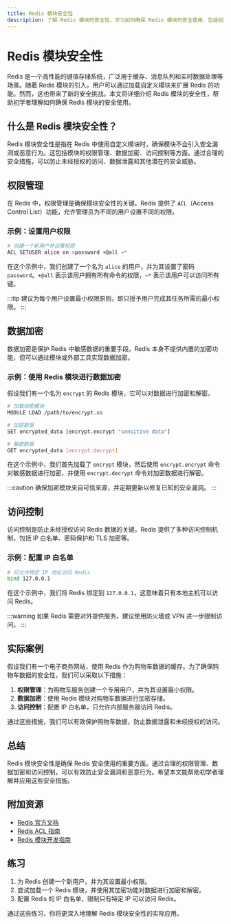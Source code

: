 ```yaml
---
title: Redis 模块安全性
description: 了解 Redis 模块的安全性，学习如何确保 Redis 模块的安全使用，包括权限管理、数据加密和访问控制等关键概念。
---
```


# Redis 模块安全性

Redis 是一个高性能的键值存储系统，广泛用于缓存、消息队列和实时数据处理等场景。随着 Redis 模块的引入，用户可以通过加载自定义模块来扩展 Redis 的功能。然而，这也带来了新的安全挑战。本文将详细介绍 Redis 模块的安全性，帮助初学者理解如何确保 Redis 模块的安全使用。

## 什么是 Redis 模块安全性？

Redis 模块安全性是指在 Redis 中使用自定义模块时，确保模块不会引入安全漏洞或恶意行为。这包括模块的权限管理、数据加密、访问控制等方面。通过合理的安全措施，可以防止未经授权的访问、数据泄露和其他潜在的安全威胁。

## 权限管理

在 Redis 中，权限管理是确保模块安全性的关键。Redis 提供了 `ACL`（Access Control List）功能，允许管理员为不同的用户设置不同的权限。

### 示例：设置用户权限

```bash
# 创建一个新用户并设置权限
ACL SETUSER alice on >password +@all ~*
```

在这个示例中，我们创建了一个名为 `alice` 的用户，并为其设置了密码 `password`。`+@all` 表示该用户拥有所有命令的权限，`~*` 表示该用户可以访问所有键。

:::tip
建议为每个用户设置最小权限原则，即只授予用户完成其任务所需的最小权限。
:::

## 数据加密

数据加密是保护 Redis 中敏感数据的重要手段。Redis 本身不提供内置的加密功能，但可以通过模块或外部工具实现数据加密。

### 示例：使用 Redis 模块进行数据加密

假设我们有一个名为 `encrypt` 的 Redis 模块，它可以对数据进行加密和解密。

```bash
# 加载加密模块
MODULE LOAD /path/to/encrypt.so

# 加密数据
SET encrypted_data [encrypt.encrypt "sensitive data"]

# 解密数据
GET encrypted_data [encrypt.decrypt]
```

在这个示例中，我们首先加载了 `encrypt` 模块，然后使用 `encrypt.encrypt` 命令对敏感数据进行加密，并使用 `encrypt.decrypt` 命令对加密数据进行解密。

:::caution
确保加密模块来自可信来源，并定期更新以修复已知的安全漏洞。
:::

## 访问控制

访问控制是防止未经授权访问 Redis 数据的关键。Redis 提供了多种访问控制机制，包括 IP 白名单、密码保护和 TLS 加密等。

### 示例：配置 IP 白名单

```bash
# 只允许特定 IP 地址访问 Redis
bind 127.0.0.1
```

在这个示例中，我们将 Redis 绑定到 `127.0.0.1`，这意味着只有本地主机可以访问 Redis。

:::warning
如果 Redis 需要对外提供服务，建议使用防火墙或 VPN 进一步限制访问。
:::

## 实际案例

假设我们有一个电子商务网站，使用 Redis 作为购物车数据的缓存。为了确保购物车数据的安全性，我们可以采取以下措施：

1. **权限管理**：为购物车服务创建一个专用用户，并为其设置最小权限。
2. **数据加密**：使用 Redis 模块对购物车数据进行加密存储。
3. **访问控制**：配置 IP 白名单，只允许内部服务器访问 Redis。

通过这些措施，我们可以有效保护购物车数据，防止数据泄露和未经授权的访问。

## 总结

Redis 模块安全性是确保 Redis 安全使用的重要方面。通过合理的权限管理、数据加密和访问控制，可以有效防止安全漏洞和恶意行为。希望本文能帮助初学者理解并应用这些安全措施。

## 附加资源

- [Redis 官方文档](https://redis.io/documentation)
- [Redis ACL 指南](https://redis.io/topics/acl)
- [Redis 模块开发指南](https://redis.io/topics/modules-intro)

## 练习

1. 为 Redis 创建一个新用户，并为其设置最小权限。
2. 尝试加载一个 Redis 模块，并使用其加密功能对数据进行加密和解密。
3. 配置 Redis 的 IP 白名单，限制只有特定 IP 可以访问 Redis。

通过这些练习，你将更深入地理解 Redis 模块安全性的实际应用。